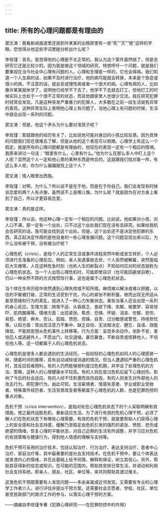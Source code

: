 ```yaml
---
---
---
```

title: 所有的心理问题都是有理由的
---




窦文涛：我看新闻报道里还提到许某某的出租房里有一些“死”“灭”“绝”这样的字眼。您觉得从他这些字词里能分析出什么呢？

李玫瑾：首先，我觉得他的心理是不太正常的。我认为这个案件虽然结了，但是去研究它还是比较少的。因为我是做这个领域的研究，特想呼吁一个问题，就是我们要重视在当今社会中心理有问题的人。心理和生理是一样的，它也会得病。我们知道一个人生病的话，如果不及时进行治疗，他的病可能就会转换，本来是个急症或很小的病，不注意的话，就会变成慢性病或者一个很大的病。心理有病的人，比如像许某某就休学了，说明他已经学不下去了，他学不下去就去打工，但他打工的时候实际上也处于一个很不正常的状态，而且他跟家里人也很少交流。我在研究犯罪时经常会发现，凡是这种突发严重暴力的犯罪人，大多数在之前一段生活就有异常的表现，这种异常实际上表明他心理上有问题了。当他心理上有问题的时候，生活中就会出现一系列的问题。

窦文涛：但是，他这个矛头为什么要对准孩子呢？

李玫瑾：那就跟他的经历有关了，比如说他可能对身边的小孩比较反感。因为具体的问题我们现在很难去了解，但是从他的这个表现可以倒推。心理学上有这么一个假定，就是所有的心理问题都是有理由的，他现在的表现一定有一个相应的情境。我原来讲过一句话：“眼里有什么，心里有什么。”他为什么在那么多人中盯上这个人呢？显然这个人一定和他心里的某种东西是吻合的。这就跟我们找对象一样，有这么多人呢，你为什么偏偏就找上这个人？

窦文涛：情人眼里出西施。

李玫瑾：对啊，为什么？所以说不是在于他，而是在于你自己。我们会发现有时候谈恋爱的两个人有点像，虽然说不上是哪儿像。为什么呢？就是因为在对方身上看到了自己，所以才更容易恋爱。

窦文涛：真的是这样。

李玫瑾：所以说，他这种心理一定有一个相应的问题。比如说，他如果对小孩、对人口不满，那一定有一个出处，只不过这个出处我们现在没有去研究。如果给我机会去研究的话，我可能会找到这个出处。但是，这个出处还不是决定他犯罪的东西，真正起决定作用的是他自身的一些心理发展问题。这个问题显现出来以后，为什么没有被干预，没有被治疗呢？

心理危机（crisis），是指个人的正常生活或事件进程突然中断或发生转折，个人必须进行无准备的心理反应。例如，亲人突遇事故去世，个人突然被解雇，突然面临巨大灾难等。人在这种危急时刻（也称人生的断裂点）不知如何应对的状态就称为心理危机状态。当一个人出现心理危机时，可能即使自识（也可能回避或自欺），仍以一种全然不顾的方式按惯性行事，这也是属于心理危机状态。

当个体在生命历程中突然遇到心理失控或不知所措，麻烦难以解决或难以把握，以往的平衡被打破，正常的生活受到干扰，内心的紧张不断积蓄，继而出现无所适从甚至思维和行为的紊乱，就进入了一种心力失衡状态。某些当事人还会出现一系列的身心反应。生理方面：肠胃不适、头昏疲乏、食欲下降、失眠、做噩梦、容易惊吓、肌肉酸痛等。情绪方面：出现紧张、焦虑、恐惧、怀疑、沮丧、忧郁、悲伤、易怒、绝望、麻木、否认、孤独、愤怒、烦躁、自责、过分敏感或警觉、持续担忧等。认知方面：常出现注意力不集中、缺乏自信、无法做决定、健忘、自语、效能降低、不能把思想从危机事件上转移等。行为方面：呈现多余动作，坐卧不安，害怕见人或逃避外人，不愿出门，社交退缩，暴饮暴食，不断自责或怪罪他人，不信任他人等。这一切都属于人的心理危机状态。

心理危机是很多人都会遇到的生活经历。一般较轻的心理危机如同人的心理感冒一样，随着时间的推移，具有自动减轻或消退的情况。但当人遭遇较严重的心理危机时，其反应较难预料。有的人仍然能够顺利度过危机期，并学会了处理危机的方法、策略，这种人的心理健康水平较高。有的人则在度过危机后留下心理创伤，影响了今后的社会适应。有的人经不住刺激而自伤自毁，有的人则发生对外部他人的攻击行为，即犯罪行为。由此可知，生活窘境者、情感失意者、学业或职业受挫者、特殊事件经历者、生活背景改变者等都属于心理危机的人群，也是犯罪防控的重点对象。

危机干预（crisis intervention），是指对处在心理危机状态下的个人采取明确有效措施，使之最终战胜危机，重新适应生活。为了进行有效的危机心理干预，必须了解人们在危机状态下有哪些心理需要。有效的危机干预，就是要帮助人们获得心理上的安全感和社会支持感，缓解乃至稳定由危机引发的强烈的紧张、愤怒、悲伤或绝望的情绪，恢复心理的平衡状态，对自己近期的生活有所调整，并学习应对危机的有效策略与健康行为，得到他人情感的理解与支持等。

危机干预可采用的治疗技术，包括认知治疗、行为治疗、表达支持治疗、患者中心治疗、家庭治疗等，其中最重要的是社会支持技术。在危机干预中，要让个体表达或发泄内心的情绪，并在此基础上给予同情、解释和保证，树立其信心。另外，帮助其获得新的信息或知识。在可能的范围内，帮助其安排日常生活，并调动和利用社会支持系统，即亲人、朋友、社区、单位等，来共同帮助其渡过难关。

这类危机干预既需要有人发现问题——多由亲属或近邻发现，又需要有专业的心理学工作者介入，进行评估并提出干预方案，还需要社会志愿者、学校、社区、单位甚至民政部门的救济工作的参与，以落实心理干预的方案。

——摘编自李玫瑾专著《犯罪心理研究——在犯罪防控中的作用》
